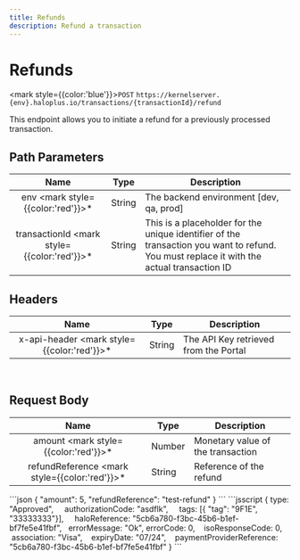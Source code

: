 ```yaml
---
title: Refunds
description: Refund a transaction
---
```


# Refunds

<mark style={{color:'blue'}}>`POST`</mark> `https://kernelserver.{env}.haloplus.io/transactions/{transactionId}/refund`

This endpoint allows you to initiate a refund for a previously processed transaction.

## Path Parameters

|                 **Name**                  | **Type** | **Description**                         |
|:-----------------------------------------:|----------|-----------------------------------------|
| env <mark style={{color:'red'}}>\*</mark> | String   | The backend environment [dev, qa, prod] |
| transactionId <mark style={{color:'red'}}>\*</mark> | String   | This is a placeholder for the unique identifier of the transaction you want to refund. You must replace it with the actual transaction ID |

## Headers


|                              **Name**              | **Type** | **Description**                       |
|:--------------------------------------------------:|----------|---------------------------------------|
 | x-api-header <mark style={{color:'red'}}>\*</mark> | String   | The API Key retrieved from the Portal |
<br/>

## Request Body

|                        **Name**                       | **Type** | **Description**                   |
|:-----------------------------------------------------:|----------|-----------------------------------|
|     amount <mark style={{color:'red'}}>\*</mark>      | Number   | Monetary value of the transaction |
| refundReference <mark style={{color:'red'}}>\*</mark> | String   | Reference of the refund           |

<Tabs>
    <TabItem value="request:200" label="Request body">
```json
{ 
    "amount": 5,
    "refundReference": "test-refund" 
}
```
    </TabItem>
    <TabItem value="response:200" label="200: OK Status response of the transaction">
```jsscript
{
    type: "Approved",
    authorizationCode: "asdflk",
    tags: [{ "tag": "9F1E", "33333333"}],
    haloReference: "5cb6a780-f3bc-45b6-b1ef-bf7fe5e41fbf",  
    errorMessage: "Ok",
    errorCode: 0,
    isoResponseCode: 0,
    association: "Visa",
    expiryDate: "07/24",
    paymentProviderReference: "5cb6a780-f3bc-45b6-b1ef-bf7fe5e41fbf"
}
```
    </TabItem>
</Tabs>
